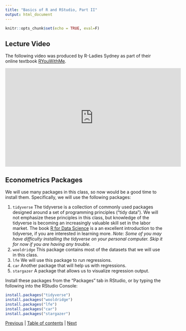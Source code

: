 ```yaml
---
title: "Basics of R and RStudio, Part II"
output: html_document
---
```


```r
knitr::opts_chunk$set(echo = TRUE, eval=F)
```

## Lecture Video

The following video was produced by R-Ladies Sydney as part of their online textbook [RYouWithMe](https://rladiessydney.org/courses/ryouwithme/).

<iframe width="560" height="315" src="https://www.youtube.com/embed/v6VygIgvoZU" frameborder="0" allow="accelerometer; autoplay; clipboard-write; encrypted-media; gyroscope; picture-in-picture" allowfullscreen></iframe>

## Econometrics Packages

We will use many packages in this class, so now would be a good time to install them. Specifically, we will use the following packages:

1. `tidyverse` The tidyverse is a collection of commonly used packages designed around a set of programming principles ("tidy data"). We will not emphasize these principles in this class, but knowledge of the tidyverse is becoming an increasingly valuable skill set in the labor market. The book [R for Data Science](https://r4ds.had.co.nz/) is a an excellent introduction to the tidyverse, if you are interested in learning more. *Note: Some of you may have difficulty installing the tidyverse on your personal computer. Skip it for now if you are having any trouble.*
2. `wooldridge` This package contains most of the datasets that we will use in this class.
3. `lfe` We will use this package to run regressions.
4. `car` Another package that will help us with regressions.
5. `stargazer` A package that allows us to visualize regression output.

Install these packages from the "Packages" tab in RStudio, or by typing the following into the RStudio Console:

```r
install.packages("tidyverse")
install.packages("wooldridge")
install.packages("lfe")
install.packages("car")
install.packages("stargazer")
```



[Previous](1_2.html) | [Table of contents](1_0.html) | [Next](1_4.html) 
